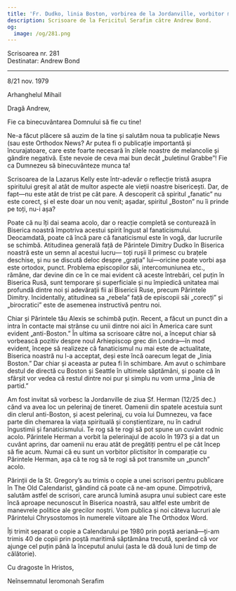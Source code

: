 ```yaml
---
title: 'Fr. Dudko, linia Boston, vorbirea de la Jordanville, vorbitor mai plictisitor'
description: Scrisoare de la Fericitul Serafim către Andrew Bond.
og:
  image: /og/281.png
---
```


<div style={{textAlign:'right', fontFamily:'monospace'}}>Scrisoarea nr. 281</div>
<div style={{textAlign:'left', fontFamily:'monospace'}}>Destinatar: Andrew Bond</div>

---

8/21 nov. 1979

Arhanghelul Mihail

Dragă Andrew,

Fie ca binecuvântarea Domnului să fie cu tine!

Ne-a făcut plăcere să auzim de la tine și salutăm noua ta publicație News (sau este Orthodox News? Ar putea fi o publicație importantă și încurajatoare, care este foarte necesară în zilele noastre de melancolie și gândire negativă. Este nevoie de ceva mai bun decât „buletinul Grabbe”! Fie ca Dumnezeu să binecuvânteze munca ta!

Scrisoarea de la Lazarus Kelly este într-adevăr o reflecție tristă asupra spiritului greșit al atât de multor aspecte ale vieții noastre bisericești. Dar, de fapt—nu este atât de trist pe cât pare. A descoperit că spiritul „fanatic” nu este corect, și el este doar un nou venit; așadar, spiritul „Boston” nu îi prinde pe toți, nu-i așa?

Poate că nu îți dai seama acolo, dar o reacție completă se conturează în Biserica noastră împotriva acestui spirit îngust al fanaticismului. Deocamdată, poate că încă pare că fanaticismul este în vogă, dar lucrurile se schimbă. Atitudinea generală față de Părintele Dimitry Dudko în Biserica noastră este un semn al acestui lucru— toți rușii îl primesc cu brațele deschise, și nu se discută deloc despre „grația” lui—oricine poate vorbi așa este ortodox, punct. Problema episcopilor săi, intercomuniunea etc., rămâne, dar devine din ce în ce mai evident că aceste întrebări, cel puțin în Biserica Rusă, sunt temporare și superficiale și nu împiedică unitatea mai profundă dintre noi și adevărații fii ai Bisericii Ruse, precum Părintele Dimitry. Incidentally, atitudinea sa „rebela” față de episcopii săi „corecți” și „birocratici” este de asemenea instructivă pentru noi.

Chiar și Părintele tău Alexis se schimbă puțin. Recent, a făcut un punct din a intra în contacte mai strânse cu unii dintre noi aici în America care sunt evident „anti-Boston.” În ultima sa scrisoare către noi, a început chiar să vorbească pozitiv despre noul Arhiepiscop grec din Londra—în mod evident, începe să realizeze că fanaticismul nu mai este de actualitate, Biserica noastră nu l-a acceptat, deși este încă oarecum legat de „linia Boston.” Dar chiar și aceasta ar putea fi în schimbare. Am avut o schimbare destul de directă cu Boston și Seattle în ultimele săptămâni, și poate că în sfârșit vor vedea că restul dintre noi pur și simplu nu vom urma „linia de partid.”

Am fost invitat să vorbesc la Jordanville de ziua Sf. Herman (12/25 dec.) când va avea loc un pelerinaj de tineret. Oamenii din spatele acestuia sunt din clerul anti-Boston, și acest pelerinaj, cu voia lui Dumnezeu, va face parte din chemarea la viața spirituală și conștientizare, nu în cadrul îngustimii și fanaticismului. Te rog să te rogi să pot spune un cuvânt rodnic acolo. Părintele Herman a vorbit la pelerinajul de acolo în 1973 și a dat un cuvânt aprins, dar oamenii nu erau atât de pregătiți pentru el pe cât încep să fie acum. Numai că eu sunt un vorbitor plictisitor în comparație cu Părintele Herman, așa că te rog să te rogi să pot transmite un „punch” acolo.

Părinții de la St. Gregory’s au trimis o copie a unei scrisori pentru publicare în The Old Calendarist, gândind că poate că ne-am opune. Dimpotrivă, salutăm astfel de scrisori, care aruncă lumină asupra unui subiect care este încă aproape necunoscut în Biserica noastră, sau altfel este umbrit de manevrele politice ale grecilor noștri. Vom publica și noi câteva lucruri ale Părintelui Chrysostomos în numerele viitoare ale The Orthodox Word.

Îți trimit separat o copie a Calendarului pe 1980 prin poștă aeriană—ți-am trimis 40 de copii prin poștă maritimă săptămâna trecută, sperând că vor ajunge cel puțin până la începutul anului (asta le dă două luni de timp de călătorie).

Cu dragoste în Hristos,

Neînsemnatul Ieromonah Serafim